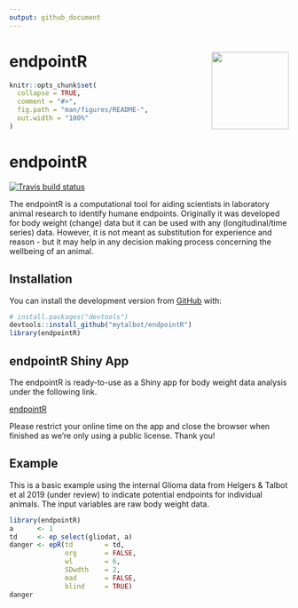 ```yaml
---
output: github_document
---
```


<!-- README.md is generated from README.Rmd. Please edit that file -->

# endpointR <img src="https://talbotsr.com/endpointR/logo.png" align="right" height="139" />


```r
knitr::opts_chunk$set(
  collapse = TRUE,
  comment = "#>",
  fig.path = "man/figures/README-",
  out.width = "100%"
)
```
# endpointR

<!-- badges: start -->
[![Travis build status](https://travis-ci.org/mytalbot/endpointR.svg?branch=master)](https://travis-ci.org/r-lib/usethis)
<!-- badges: end -->


The endpointR is a computational tool for aiding scientists in laboratory animal research to identify humane endpoints. Originally it was developed for body weight (change) data but it can be used with any (longitudinal/time series) data. However, it is not meant as substitution for experience and reason - but it may help in any decision making process concerning the wellbeing of an animal.

## Installation
You can install the development version from [GitHub](https://github.com/) with:

``` r
# install.packages("devtools")
devtools::install_github("mytalbot/endpointR")
library(endpointR)
```

## endpointR Shiny App
The endpointR is ready-to-use as a Shiny app for body weight data analysis under the following link.

[endpointR](https://calliope.shinyapps.io/endpointer/)

Please restrict your online time on the app and close the browser when finished as we're only using a public license.
Thank you!


## Example

This is a basic example using the internal Glioma data from Helgers & Talbot et al 2019 (under review) to indicate potential endpoints for individual animals. The input variables are raw body weight data.

```r
library(endpointR)
a      <- 1
td     <- ep_select(gliodat, a) 
danger <- epR(td        = td,
              org       = FALSE,
              wl        = 6,
              SDwdth    = 2,
              mad       = FALSE,
              blind     = TRUE)
danger
```
